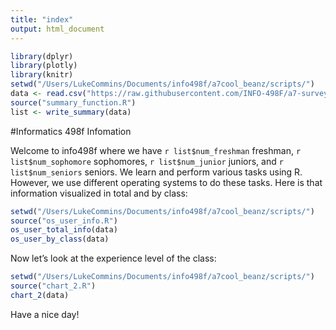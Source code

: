 ```yaml
---
title: "index"
output: html_document
---
```


```r
library(dplyr)
library(plotly)
library(knitr)
setwd("/Users/LukeCommins/Documents/info498f/a7cool_beanz/scripts/")
data <- read.csv("https://raw.githubusercontent.com/INFO-498F/a7-survey-data/master/intro_survey_data.csv")
source("summary_function.R")
list <- write_summary(data)
```

#Informatics 498f Infomation

Welcome to info498f where we have `r list$num_freshman` freshman, `r list$num_sophomore` sophomores, `r list$num_junior` juniors, 
and `r list$num_seniors` seniors.  We learn and perform various tasks using R.  However, we use different operating systems to do these tasks.  Here is that information visualized in total and by class:

```r
setwd("/Users/LukeCommins/Documents/info498f/a7cool_beanz/scripts/")
source("os_user_info.R")
os_user_total_info(data)
os_user_by_class(data)
```

Now let's look at the experience level of the class:

```r
setwd("/Users/LukeCommins/Documents/info498f/a7cool_beanz/scripts/")
source("chart_2.R")
chart_2(data)
```

Have a nice day!
